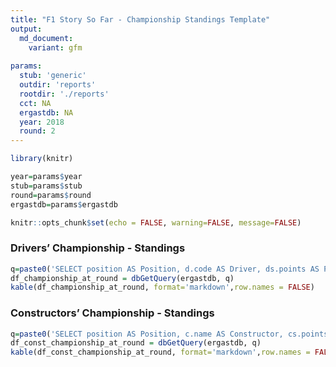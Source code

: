 ```yaml
---
title: "F1 Story So Far - Championship Standings Template"
output:
  md_document:
    variant: gfm
    
params:
  stub: 'generic'
  outdir: 'reports'
  rootdir: './reports'
  cct: NA
  ergastdb: NA
  year: 2018
  round: 2
---
```

```r
library(knitr)

year=params$year
stub=params$stub
round=params$round
ergastdb=params$ergastdb

knitr::opts_chunk$set(echo = FALSE, warning=FALSE, message=FALSE)
```

### Drivers' Championship - Standings




```r
q=paste0('SELECT position AS Position, d.code AS Driver, ds.points AS Points FROM driverStandings ds JOIN races r JOIN drivers d WHERE ds.raceId=r.raceId AND d.driverId=ds.driverId AND year=', year, ' AND round=', round-1, ' ORDER BY position ASC')
df_championship_at_round = dbGetQuery(ergastdb, q)
kable(df_championship_at_round, format='markdown',row.names = FALSE)
```

### Constructors' Championship - Standings
```r
q=paste0('SELECT position AS Position, c.name AS Constructor, cs.points AS Points FROM constructorStandings cs JOIN races r JOIN constructors c WHERE cs.raceId=r.raceId AND c.constructorId=cs.constructorId AND year=', year, ' AND round=', round-1, ' ORDER BY position ASC')
df_const_championship_at_round = dbGetQuery(ergastdb, q)
kable(df_const_championship_at_round, format='markdown',row.names = FALSE)
```

